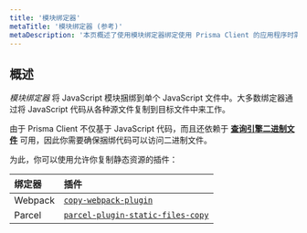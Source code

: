 ```yaml
---
title: '模块绑定器'
metaTitle: '模块绑定器 (参考)'
metaDescription: '本页概述了使用模块绑定器绑定使用 Prisma Client 的应用程序时需要注意的最重要事项。'
---
```


## 概述

_模块绑定器_ 将 JavaScript 模块捆绑到单个 JavaScript 文件中。大多数绑定器通过将 JavaScript 代码从各种源文件复制到目标文件中来工作。

由于 Prisma Client 不仅基于 JavaScript 代码，而且还依赖于 [**查询引擎二进制文件**](../prisma-engines/query-engine#the-query-engine-binary-file) 可用，因此你需要确保捆绑代码可以访问二进制文件。

为此，你可以使用允许你复制静态资源的插件：

| 绑定器 | 插件                                                                                                  |
| :------ | :------------------------------------------------------------------------------------------------------ |
| Webpack | [`copy-webpack-plugin`](https://github.com/webpack-contrib/copy-webpack-plugin#copy-webpack-plugin)     |
| Parcel  | [`parcel-plugin-static-files-copy`](https://github.com/elwin013/parcel-plugin-static-files-copy#readme) |
